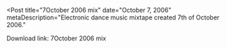 
<Post
  title="7October 2006 mix"
  date="October 7, 2006"
  metaDescription="Electronic dance music mixtape created 7th of October 2006."
>

Download link: 7October 2006 mix

</Post>